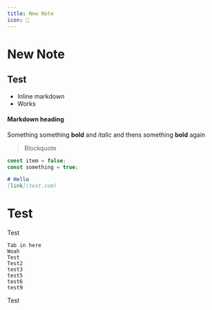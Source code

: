 ```yaml
---
title: New Note
icon: 🏅
---
```


# New Note
## Test
- Inline markdown
- Works
#### Markdown heading
Something something **bold** and _italic_ and thens something **bold** again

> Blockquote

```js
const item = false;
const something = true;
```

```markdown
# Hello
[link](test.com)
```

# Test 

Test

    Tab in here
    Woah
    Test
    Test2
    test3
    test5
    test6
    test9

<Box>Test</Box>
